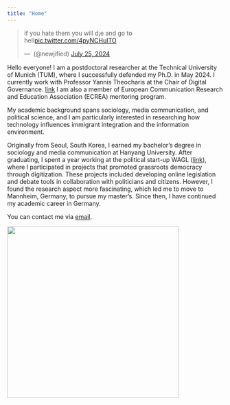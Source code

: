```yaml
---
title: "Home"
---
```


<blockquote class="twitter-tweet"><p lang="en" dir="ltr">if you hate them you will d¡e and go to heII<a href="https://t.co/4pyNCHuITO">pic.twitter.com/4pyNCHuITO</a></p>&mdash; ؘ (@newjified) <a href="https://twitter.com/newjified/status/1816313124045115728?ref_src=twsrc%5Etfw">July 25, 2024</a></blockquote> <script async src="https://platform.twitter.com/widgets.js" charset="utf-8"></script> 


Hello everyone! 
I am a postdoctoral researcher at the Technical University of Munich (TUM), where I successfully defended my Ph.D. in May 2024. I currently work with Professor Yannis Theocharis at the Chair of Digital Governance. [link](https://www.hfp.tum.de/digitalgovernance/startseite/) I am also a member of European Communication Research and Education Association (ECREA) mentoring program. 

My academic background spans sociology, media communication, and political science, and I am particularly interested in researching how technology influences immigrant integration and the information environment.

Originally from Seoul, South Korea, I earned my bachelor’s degree in sociology and media communication at Hanyang University. After graduating, I spent a year working at the political start-up WAGL ([link](http://wagl.net/)), where I participated in projects that promoted grassroots democracy through digitization. These projects included developing online legislation and debate tools in collaboration with politicians and citizens. However, I found the research aspect more fascinating, which led me to move to Mannheim, Germany, to pursue my master's. Since then, I have continued my academic career in Germany.  

You can contact me via [email](so.jin@tum.de).

![](images/meshaki.JPG){width=400px}
